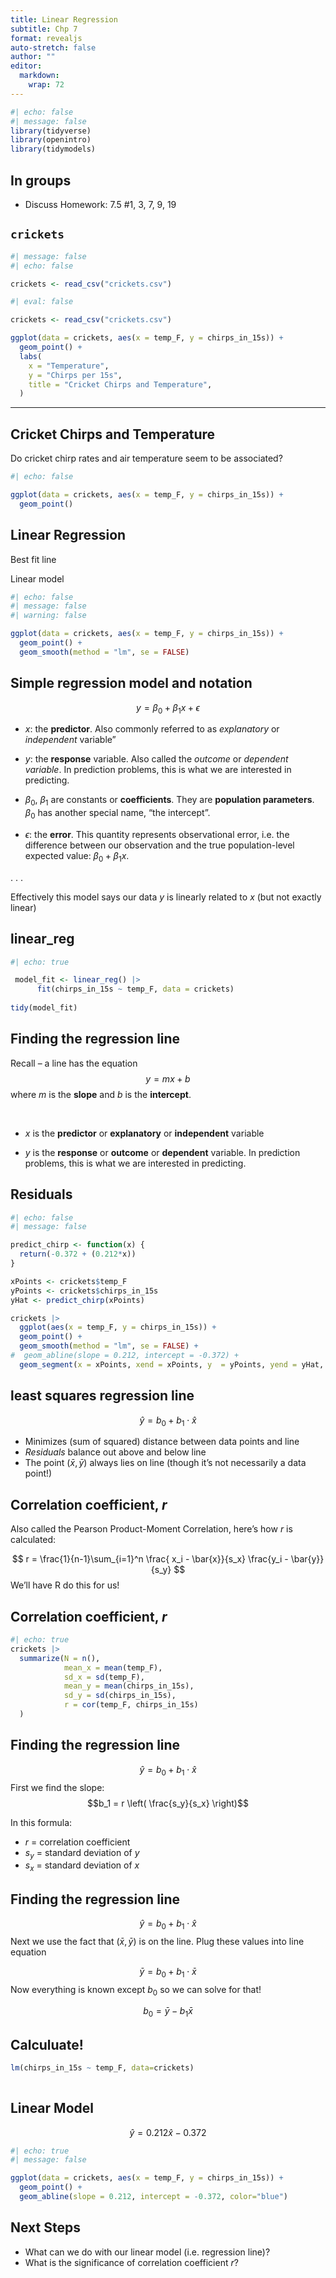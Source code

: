```yaml
---
title: Linear Regression
subtitle: Chp 7
format: revealjs
auto-stretch: false
author: ""
editor: 
  markdown: 
    wrap: 72
---
```


```r
#| echo: false
#| message: false
library(tidyverse)
library(openintro)
library(tidymodels)
```

## In groups

-   Discuss Homework: \S 7.5 #1, 3, 7, 9, 19

## `crickets` {visibility="hidden"}

```r
#| message: false
#| echo: false

crickets <- read_csv("crickets.csv")
```

```r
#| eval: false

crickets <- read_csv("crickets.csv")

ggplot(data = crickets, aes(x = temp_F, y = chirps_in_15s)) +
  geom_point() +
  labs(
    x = "Temperature", 
    y = "Chirps per 15s", 
    title = "Cricket Chirps and Temperature",
  )
```

------------------------------------------------------------------------

## Cricket Chirps and Temperature

Do cricket chirp rates and air temperature seem to be associated?

```r
#| echo: false

ggplot(data = crickets, aes(x = temp_F, y = chirps_in_15s)) +
  geom_point()
```

## Linear Regression

Best fit line

Linear model

```r
#| echo: false
#| message: false
#| warning: false

ggplot(data = crickets, aes(x = temp_F, y = chirps_in_15s)) +
  geom_point() +
  geom_smooth(method = "lm", se = FALSE) 
```

## Simple regression model and notation {.smaller visibility="hidden"}

$$
y = \beta_0 + \beta_1 x + \epsilon
$$

::: incremental
-   $x$: the **predictor**. Also commonly referred to as *explanatory*
    or *independent* variable"

-   $y$: the **response** variable. Also called the *outcome* or
    *dependent variable*. In prediction problems, this is what we are
    interested in predicting.

-   $\beta_0$, $\beta_1$ are constants or **coefficients**. They are
    **population parameters**. $\beta_0$ has another special name, "the
    intercept".

-   $\epsilon$: the **error**. This quantity represents observational
    error, i.e. the difference between our observation and the true
    population-level expected value: $\beta_0 + \beta_1 x$.
:::

. . .

Effectively this model says our data $y$ is linearly related to $x$ (but
not exactly linear)

## linear_reg {visibility="hidden"}

```r
#| echo: true

 model_fit <- linear_reg() |>
      fit(chirps_in_15s ~ temp_F, data = crickets)
 
tidy(model_fit)
```

## Finding the regression line

Recall -- a line has the equation $$ y = m x + b$$ where $m$ is the
**slope** and $b$ is the **intercept**.

\

-   $x$ is the **predictor** or **explanatory** or **independent**
    variable

-   $y$ is the **response** or **outcome** or **dependent** variable. In
    prediction problems, this is what we are interested in predicting.

## Residuals

```r
#| echo: false
#| message: false

predict_chirp <- function(x) {
  return(-0.372 + (0.212*x))
}

xPoints <- crickets$temp_F
yPoints <- crickets$chirps_in_15s
yHat <- predict_chirp(xPoints)

crickets |>
  ggplot(aes(x = temp_F, y = chirps_in_15s)) +
  geom_point() + 
  geom_smooth(method = "lm", se = FALSE) +
#  geom_abline(slope = 0.212, intercept = -0.372) +
  geom_segment(x = xPoints, xend = xPoints, y  = yPoints, yend = yHat, color = "red")
```

## **least squares** regression line

$$ \hat{y} = b_0 + b_1 \cdot \hat{x} $$

-   Minimizes (sum of squared) distance between data points and line
-   *Residuals* balance out above and below line
-   The point $(\bar{x}, \bar{y})$ always lies on line (though it's not
    necessarily a data point!)

## Correlation coefficient, *r*

Also called the Pearson Product-Moment Correlation, here's how *r* is
calculated:

$$ r = \frac{1}{n-1}\sum_{i=1}^n \frac{ x_i - \bar{x}}{s_x} \frac{y_i - \bar{y}}{s_y}
$$ We'll have R do this for us!

## Correlation coefficient, *r*

```r
#| echo: true
crickets |>
  summarize(N = n(), 
            mean_x = mean(temp_F),
            sd_x = sd(temp_F),
            mean_y = mean(chirps_in_15s),
            sd_y = sd(chirps_in_15s),
            r = cor(temp_F, chirps_in_15s)
  )

```

## Finding the regression line

$$ \hat{y} = b_0 + b_1 \cdot \hat{x} $$ First we find the slope:
$$b_1 = r \left( \frac{s_y}{s_x} \right)$$

In this formula:

-   $r$ = correlation coefficient
-   $s_y$ = standard deviation of $y$
-   $s_x$ = standard deviation of $x$

## Finding the regression line

$$ \hat{y} = b_0 + b_1 \cdot \hat{x} $$ Next we use the fact that
$(\bar{x}, \bar{y})$ is on the line. Plug these values into line
equation

$$\bar{y} = b_0 + b_1 \cdot \bar{x} $$ Now everything is known except
$b_0$ so we can solve for that!

$$
b_0 = \bar{y} - b_1 \bar{x}
$$

## Calculuate!

```r

lm(chirps_in_15s ~ temp_F, data=crickets)
  
```

## Linear Model

$$
\hat{y} = 0.212 \hat{x} - 0.372
$$

```r
#| echo: true
#| message: false

ggplot(data = crickets, aes(x = temp_F, y = chirps_in_15s)) +
  geom_point() +
  geom_abline(slope = 0.212, intercept = -0.372, color="blue")

```

## Next Steps

-   What can we do with our linear model (i.e. regression line)?
-   What is the significance of correlation coefficient $r$?
